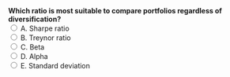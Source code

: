 ::: {.question-block}
<form onsubmit="event.preventDefault(); checkAnswer('module2_mcq_q93')" data-correct-answer="A">
<strong style="display: block;">Which ratio is most suitable to compare portfolios regardless of diversification?</strong>
<label><input type="radio" name="module2_mcq_q93" value="A"> A. Sharpe ratio</label><br>
<label><input type="radio" name="module2_mcq_q93" value="B"> B. Treynor ratio</label><br>
<label><input type="radio" name="module2_mcq_q93" value="C"> C. Beta</label><br>
<label><input type="radio" name="module2_mcq_q93" value="D"> D. Alpha</label><br>
<label><input type="radio" name="module2_mcq_q93" value="E"> E. Standard deviation</label><br>
</form>
<div id="feedback-module2_mcq_q93" class="feedback" data-status="" style="display:none;">
✅ Correct: A. Sharpe ratio uses total risk, suitable for any portfolio.
</div>
:::
